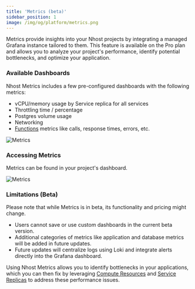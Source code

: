 ```yaml
---
title: 'Metrics (beta)'
sidebar_position: 1
image: /img/og/platform/metrics.png
---
```


Metrics provide insights into your Nhost projects by integrating a managed Grafana instance tailored to them. This feature is available on the Pro plan and allows you to analyze your project's performance, identify potential bottlenecks, and optimize your application.

### Available Dashboards

Nhost Metrics includes a few pre-configured dashboards with the following metrics:

- vCPU/memory usage by Service replica for all services
- Throttling time / percentage
- Postgres volume usage
- Networking
- [Functions](serverless-functions) metrics like calls, response times, errors, etc.

![Metrics](/img/platform/metrics/grafana.png)

### Accessing Metrics

Metrics can be found in your project's dashboard.

![Metrics](/img/platform/metrics/nhost-dashboard-metrics.png)

### Limitations (Beta)

Please note that while Metrics is in beta, its functionality and pricing might change.

- Users cannot save or use custom dashboards in the current beta version.
- Additional categories of metrics like application and database metrics will be added in future updates.
- Future updates will centralize logs using Loki and integrate alerts directly into the Grafana dashboard.

Using Nhost Metrics allows you to identify bottlenecks in your applications, which you can then fix by leveraging [Compute Resources](https://docs.nhost.io/platform/compute) and [Service Replicas](https://docs.nhost.io/platform/service-replicas) to address these performance issues.
